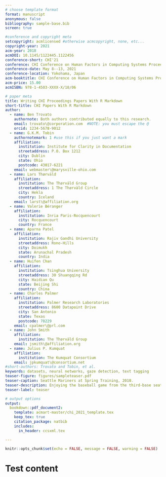 ```yaml
---
# choose template format
format: manuscript
anonymous: false
bibliography: sample-base.bib
screen: true

#conference and copyright meta
setcopyright: acmlicensed #otherwise acmcopyright, none, etc...
copyright-year: 2021
acm-year: 2018
acmDOI: 10.1145/1122445.1122456
conference-short: CHI'21
conference: CHI Conference on Human Factors in Computing Systems Proceedings
conference-date: May 8--13, 2021
conference-location: Yokohama, Japan
acm-booktitle: CHI Conference on Human Factors in Computing Systems Proceedings (CHI 2021), May 8--13, 2021, Yokohama, Japan
acm-price: 15.00
acmISBN: 978-1-4503-XXXX-X/18/06

# paper meta
title: Writing CHI Proceedings Papers With R Markdown
short-title: CHI Papers With R Markdown
author:
  - name: Ben Trovato
    authornote: Both authors contributed equally to this research.
    email: trovato\@corporation.com  #NOTE: you must escape the @
    orcid: 1234-5678-9012
  - name: G.K.M. Tobin
    authornotemark: 1 #use this if you just want a mark
    affiliation:
      institution: Institute for Clarity in Documentation
      streetaddress: P.O. Box 1212
      city: Dublin
      state: Ohio
      postcode: 43017-6221
    email: webmaster\@marysville-ohio.com
  - name: Lars Thørväld
    affiliation:
      institution: The Thørväld Group
      streetaddress: 1 The Thørväld Circle
      city: Hekla
      country: Iceland
    email: larst\@affiliation.org
  - name: Valerie Béranger
    affiliation:
      institution: Inria Paris-Rocquencourt
      city: Rocquencourt
      country: France
  - name: Aparna Patel
    affiliation:
      institution: Rajiv Gandhi University
      streetaddress: Rono-Hills
      city: Doimukh
      state: Arunachal Pradesh
      country: India
  - name: Huifen Chan
    affiliation:
      institution: Tsinghua University
      streetaddress: 30 Shuangqing Rd
      city: Haidian Qu
      state: Beijing Shi
      country: China
  - name: Charles Palmer
    affiliation:
      institution: Palmer Research Laboratories
      streetaddress: 8600 Datapoint Drive
      city: San Antonio
      state: Texas
      postcode: 78229
    email: cpalmer\@prl.com
  - name: John Smith
    affiliation:
      institution: The Thørväld Group
    email: jsmith\@affiliation.org
  - name: Julius P. Kumquat
    affiliation:
      institution: The Kumquat Consortium
    email: jpkumquat\@consortium.net
#short-authors: Trovato and Tobin, et al.
keywords: datasets, neural networks, gaze detection, text tagging
teaser-figure: figures/sampleteaser.pdf
teaser-caption: Seattle Mariners at Spring Training, 2010.
teaser-description: Enjoying the baseball game from the third-base seats. Ichiro Suzuki preparing to bat.
teaser-label: teaser

# output options
output: 
  bookdown::pdf_document2: 
    template: acmart-master/chi_2021_template.tex
    keep_tex: true
    citation_package: natbib
    includes:
      in_header: ccsxml.tex

---
```


```r
knitr::opts_chunk$set(echo = FALSE, message = FALSE, warning = FALSE)
```

# Test content
